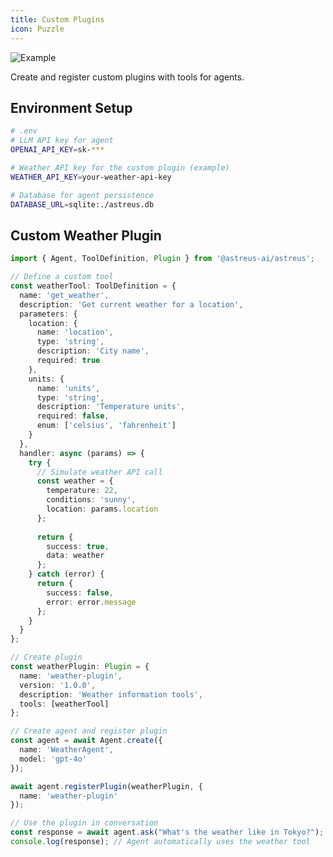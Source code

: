```yaml
---
title: Custom Plugins
icon: Puzzle
---
```


![Example](/docs/example.webp)

Create and register custom plugins with tools for agents.

## Environment Setup

```bash
# .env
# LLM API key for agent
OPENAI_API_KEY=sk-***

# Weather API key for the custom plugin (example)
WEATHER_API_KEY=your-weather-api-key

# Database for agent persistence
DATABASE_URL=sqlite:./astreus.db
```

## Custom Weather Plugin

```typescript
import { Agent, ToolDefinition, Plugin } from '@astreus-ai/astreus';

// Define a custom tool
const weatherTool: ToolDefinition = {
  name: 'get_weather',
  description: 'Get current weather for a location',
  parameters: {
    location: {
      name: 'location',
      type: 'string',
      description: 'City name',
      required: true
    },
    units: {
      name: 'units',
      type: 'string',
      description: 'Temperature units',
      required: false,
      enum: ['celsius', 'fahrenheit']
    }
  },
  handler: async (params) => {
    try {
      // Simulate weather API call
      const weather = {
        temperature: 22,
        conditions: 'sunny',
        location: params.location
      };
      
      return {
        success: true,
        data: weather
      };
    } catch (error) {
      return {
        success: false,
        error: error.message
      };
    }
  }
};

// Create plugin
const weatherPlugin: Plugin = {
  name: 'weather-plugin',
  version: '1.0.0',
  description: 'Weather information tools',
  tools: [weatherTool]
};

// Create agent and register plugin
const agent = await Agent.create({
  name: 'WeatherAgent',
  model: 'gpt-4o'
});

await agent.registerPlugin(weatherPlugin, {
  name: 'weather-plugin'
});

// Use the plugin in conversation
const response = await agent.ask("What's the weather like in Tokyo?");
console.log(response); // Agent automatically uses the weather tool
```